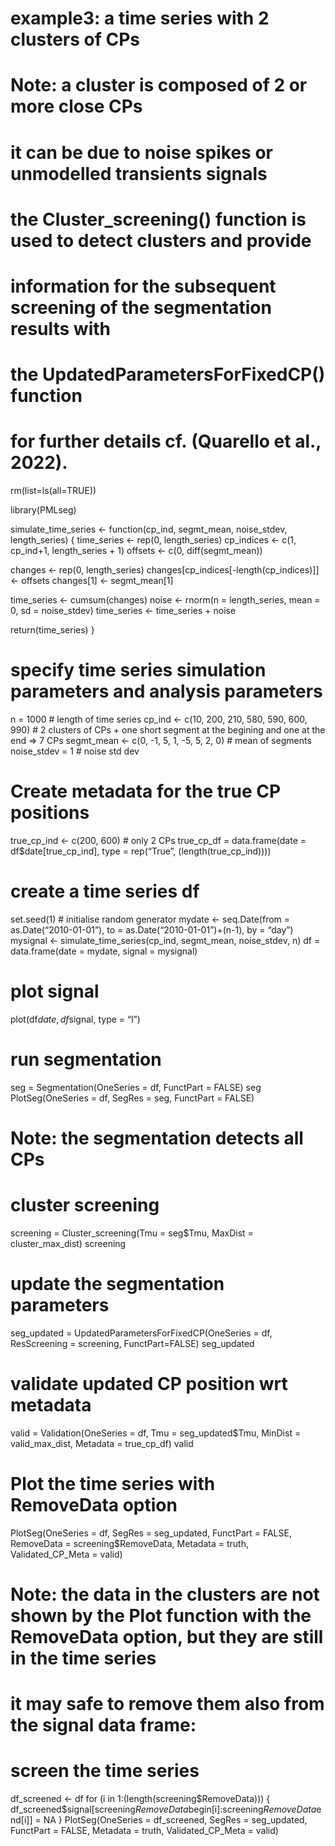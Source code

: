 # example3: a time series with 2 clusters of CPs
# Note: a cluster is composed of 2 or more close CPs
# it can be due to noise spikes or unmodelled transients signals
# the Cluster_screening() function is used to detect clusters and provide
# information for the subsequent screening of the segmentation results with
# the UpdatedParametersForFixedCP() function
# for further details cf. (Quarello et al., 2022).

rm(list=ls(all=TRUE))

library(PMLseg)

simulate_time_series <- function(cp_ind, segmt_mean, noise_stdev, length_series) {
  time_series <- rep(0, length_series)
  cp_indices <- c(1, cp_ind+1, length_series + 1)
  offsets <- c(0, diff(segmt_mean))
  
  changes <- rep(0, length_series)
  changes[cp_indices[-length(cp_indices)]] <- offsets
  changes[1] <- segmt_mean[1]
  
  time_series <- cumsum(changes)
  noise <- rnorm(n = length_series, mean = 0, sd = noise_stdev)
  time_series <- time_series + noise
  
  return(time_series)
}

# specify time series simulation parameters and analysis parameters
n = 1000                                       # length of time series
cp_ind <- c(10, 200, 210, 580, 590, 600, 990)  # 2 clusters of CPs + one short segment at the begining and one at the end => 7 CPs
segmt_mean <- c(0, -1, 5, 1, -5, 5, 2, 0)      # mean of segments
noise_stdev = 1                                # noise std dev

# Create metadata for the true CP positions
true_cp_ind <- c(200, 600)                     # only 2 CPs 
true_cp_df = data.frame(date = df$date[true_cp_ind], type = rep("True", (length(true_cp_ind))))

# create a time series df
set.seed(1)                 # initialise random generator
mydate <- seq.Date(from = as.Date("2010-01-01"), to = as.Date("2010-01-01")+(n-1), by = "day")
mysignal <- simulate_time_series(cp_ind, segmt_mean, noise_stdev, n)
df = data.frame(date = mydate, signal = mysignal)

# plot signal
plot(df$date, df$signal, type = "l")

# run segmentation
seg = Segmentation(OneSeries = df, FunctPart = FALSE)
seg
PlotSeg(OneSeries = df, SegRes = seg, FunctPart = FALSE)

# Note: the segmentation detects all CPs

# cluster screening 
screening = Cluster_screening(Tmu = seg$Tmu, MaxDist = cluster_max_dist)
screening

# update the segmentation parameters
seg_updated = UpdatedParametersForFixedCP(OneSeries = df, ResScreening = screening, FunctPart=FALSE)
seg_updated

# validate updated CP position wrt metadata
valid = Validation(OneSeries = df, Tmu = seg_updated$Tmu, MinDist = valid_max_dist, Metadata = true_cp_df)
valid

# Plot the time series with RemoveData option
PlotSeg(OneSeries = df, SegRes = seg_updated, FunctPart = FALSE, RemoveData = screening$RemoveData, Metadata = truth, Validated_CP_Meta = valid)

# Note: the data in the clusters are not shown by the Plot function with the RemoveData option, but they are still in the time series
# it may safe to remove them also from the signal data frame:

# screen the time series 
df_screened <- df
for (i in 1:(length(screening$RemoveData))) {
    df_screened$signal[screening$RemoveData$begin[i]:screening$RemoveData$end[i]] = NA
}
PlotSeg(OneSeries = df_screened, SegRes = seg_updated, FunctPart = FALSE, Metadata = truth, Validated_CP_Meta = valid)
